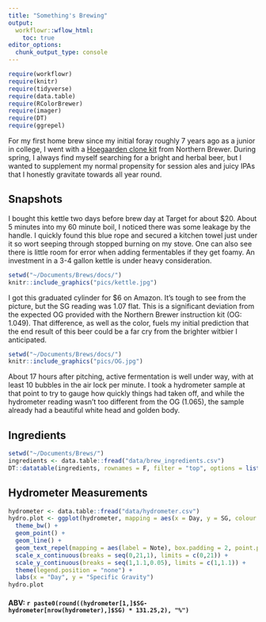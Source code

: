 ```yaml
---
title: "Something's Brewing"
output:
  workflowr::wflow_html:
    toc: true
editor_options:
  chunk_output_type: console
---
```


```r
require(workflowr)
require(knitr)
require(tidyverse)
require(data.table)
require(RColorBrewer)
require(imager)
require(DT)
require(ggrepel)
```

For my first home brew since my initial foray roughly 7 years ago as a junior in college, I went with a [Hoegaarden clone kit](https://www.northernbrewer.com/products/gaarden-hoe-witbier) from Northern Brewer. During spring, I always find myself searching for a bright and herbal beer, but I wanted to supplement my normal propensity for session ales and juicy IPAs that I honestly gravitate towards all year round.

## Snapshots

I bought this kettle two days before brew day at Target for about $20. About 5 minutes into my 60 minute boil, I noticed there was some leakage by the handle. I quickly found this blue rope and secured a kitchen towel just under it so wort seeping through stopped burning on my stove. One can also see there is little room for error when adding fermentables if they get foamy. An investment in a 3-4 gallon kettle is under heavy consideration.

```r
setwd("~/Documents/Brews/docs/")
knitr::include_graphics("pics/kettle.jpg")
```

I got this graduated cylinder for $6 on Amazon. It's tough to see from the picture, but the SG reading was 1.07 flat. This is a significant deviation from the expected OG provided with the Northern Brewer instruction kit (OG: 1.049). That difference, as well as the color, fuels my initial prediction that the end result of this beer could be a far cry from the brighter witbier I anticipated.

```r
setwd("~/Documents/Brews/docs/")
knitr::include_graphics("pics/OG.jpg")
```

About 17 hours after pitching, active fermentation is well under way, with at least 10 bubbles in the air lock per minute. I took a hydrometer sample at that point to try to gauge how quickly things had taken off, and while the hydrometer reading wasn't too different from the OG (1.065), the sample already had a beautiful white head and golden body.

## Ingredients
```r
setwd("~/Documents/Brews/")
ingredients <- data.table::fread("data/brew_ingredients.csv")
DT::datatable(ingredients, rownames = F, filter = "top", options = list(pageLength = 10))
```

## Hydrometer Measurements
```r
hydrometer <- data.table::fread("data/hydrometer.csv")
hydro.plot <- ggplot(hydrometer, mapping = aes(x = Day, y = SG, colour = Batch, group = Batch, label = Note)) + 
  theme_bw() +
  geom_point() +
  geom_line() + 
  geom_text_repel(mapping = aes(label = Note), box.padding = 2, point.padding = 0.1) + 
  scale_x_continuous(breaks = seq(0,21,1), limits = c(0,21)) + 
  scale_y_continuous(breaks = seq(1,1.1,0.05), limits = c(1,1.1)) + 
  theme(legend.position = "none") + 
  labs(x = "Day", y = "Specific Gravity")
hydro.plot
```

#### ABV: ```r paste0(round((hydrometer[1,]$SG-hydrometer[nrow(hydrometer),]$SG) * 131.25,2), "%") ```



